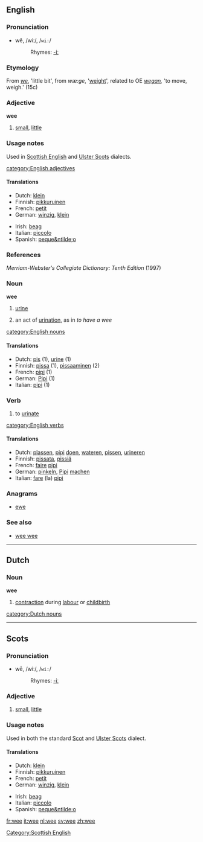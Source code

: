 ==English==

===Pronunciation===
*wē, /wiː/, /<tt>wi:</tt>/
*:Rhymes: [[Rhymes:English:-iː|-iː]]

===Etymology===
From {{ME.}} ''[[we]]'', 'little bit', from {{OE.}}  ''wæ:ge'', '[[weight]]', related to OE ''[[wegan]],'' 'to move, weigh.' (15c)

===Adjective===
'''wee'''

# [[small]], [[little]]

===Usage notes===
Used in [[w:Scottish_English|Scottish English]] and [[w:Ulster_Scots|Ulster Scots]] dialects.

[[category:English adjectives]]
[[Category:Scottish English]]

====Translations====
{{top}}
*Dutch: [[klein]]
*Finnish: [[pikkuruinen]]
*French: [[petit]]
*German: [[winzig]], [[klein]]
{{mid}}
*Irish: [[beag]]
*Italian: [[piccolo]]
*Spanish: [[peque&ntilde;o]]
{{bottom}}

===References===
''Merriam-Webster's Collegiate Dictionary: Tenth Edition'' (1997)

===Noun===
'''wee'''

# {{cattag|colloquial|uncountable}} [[urine]]
# {{cattag|colloquial}} an act of [[urination]], as in ''to have a wee'' 

[[category:English nouns]]

====Translations====
{{top}}
*Dutch: [[pis]] {{m}} (1), [[urine]] {{f}} (1)
*Finnish: [[pissa]] (1), [[pissaaminen]] (2)
*French: [[pipi]] {{m}} (1)
*German: [[Pipi]] {{n}} (1)
*Italian: [[pipì]] {{f}} (1)
{{bottom}}

===Verb===
{{en-verb|wees|weeing|weed|weed}}

# {{colloquial}} to [[urinate]]

[[category:English verbs]]

====Translations====
{{top}}
*Dutch: [[plassen]], [[pipi]] [[doen]], [[wateren]], [[pissen]], [[urineren]]
*Finnish: [[pissata]], [[pissiä]]
*French: [[faire]] [[pipi]]
*German: [[pinkeln]], [[Pipi]] [[machen]]
*Italian: [[fare]] (la) [[pipì]]
{{bottom}}
===Anagrams===
*[[ewe]]

===See also===
*[[wee wee]]

----

==Dutch==

===Noun===
'''wee''' {{f}}

# [[contraction]] during [[labour]] or [[childbirth]]

[[category:Dutch nouns]]

----

==Scots==

===Pronunciation===
*wē, /wiː/, /<tt>wi:</tt>/
*:Rhymes: [[Rhymes:English:-iː|-iː]]

===Adjective===
{{sco-adj}}

# [[small]], [[little]]

===Usage notes===
Used in both the standard [[Scot]] and [[Ulster Scots]] dialect.

====Translations====
{{top}}
*Dutch: [[klein]]
*Finnish: [[pikkuruinen]]
*French: [[petit]]
*German: [[winzig]], [[klein]]
{{mid}}
*Irish: [[beag]]
*Italian: [[piccolo]]
*Spanish: [[peque&ntilde;o]]
{{bottom}}

[[fr:wee]]
[[it:wee]]
[[nl:wee]]
[[sv:wee]]
[[zh:wee]]